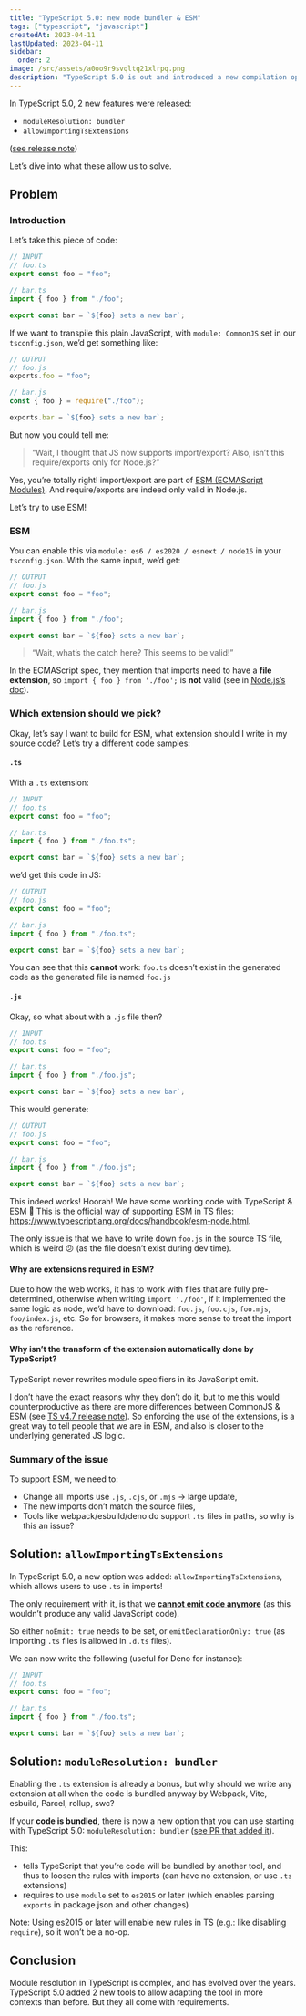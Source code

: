 ```yaml
---
title: "TypeScript 5.0: new mode bundler & ESM"
tags: ["typescript", "javascript"]
createdAt: 2023-04-11
lastUpdated: 2023-04-11
sidebar:
  order: 2
image: /src/assets/a0oo9r9svqltq21xlrpq.png
description: "TypeScript 5.0 is out and introduced a new compilation option: `moduleResolution: bundler`, let’s see how we can use it"
---
```


In TypeScript 5.0, 2 new features were released:

- `moduleResolution: bundler`
- `allowImportingTsExtensions`

([see release note](https://devblogs.microsoft.com/typescript/announcing-typescript-5-0/#moduleresolution-bundler))

Let’s dive into what these allow us to solve.

## Problem

### Introduction

Let’s take this piece of code:

```ts
// INPUT
// foo.ts
export const foo = "foo";

// bar.ts
import { foo } from "./foo";

export const bar = `${foo} sets a new bar`;
```

If we want to transpile this plain JavaScript, with `module: CommonJS` set in our `tsconfig.json`, we’d get something like:

```js
// OUTPUT
// foo.js
exports.foo = "foo";

// bar.js
const { foo } = require("./foo");

exports.bar = `${foo} sets a new bar`;
```

But now you could tell me:

> “Wait, I thought that JS now supports import/export? Also, isn’t this require/exports only for Node.js?”

Yes, you’re totally right! import/export are part of [ESM (ECMAScript Modules)](https://nodejs.org/api/esm.html). And require/exports are indeed only valid in Node.js.

Let’s try to use ESM!

### ESM

You can enable this via `module: es6 / es2020 / esnext / node16` in your `tsconfig.json`.
With the same input, we’d get:

```js
// OUTPUT
// foo.js
export const foo = "foo";

// bar.js
import { foo } from "./foo";

export const bar = `${foo} sets a new bar`;
```

> “Wait, what’s the catch here? This seems to be valid!”

In the ECMAScript spec, they mention that imports need to have a **file extension**, so `import { foo } from './foo';` is **not** valid (see in [Node.js’s doc](https://nodejs.org/api/esm.html#mandatory-file-extensions)).

### Which extension should we pick?

Okay, let’s say I want to build for ESM, what extension should I write in my source code?
Let’s try a different code samples:

#### `.ts`

With a `.ts` extension:

```ts
// INPUT
// foo.ts
export const foo = "foo";

// bar.ts
import { foo } from "./foo.ts";

export const bar = `${foo} sets a new bar`;
```

we’d get this code in JS:

```js
// OUTPUT
// foo.js
export const foo = "foo";

// bar.js
import { foo } from "./foo.ts";

export const bar = `${foo} sets a new bar`;
```

You can see that this **cannot** work: `foo.ts` doesn’t exist in the generated code as the generated file is named `foo.js`

#### `.js`

Okay, so what about with a `.js` file then?

```ts
// INPUT
// foo.ts
export const foo = "foo";

// bar.ts
import { foo } from "./foo.js";

export const bar = `${foo} sets a new bar`;
```

This would generate:

```js
// OUTPUT
// foo.js
export const foo = "foo";

// bar.js
import { foo } from "./foo.js";

export const bar = `${foo} sets a new bar`;
```

This indeed works!
Hoorah! We have some working code with TypeScript & ESM 🎉
This is the official way of supporting ESM in TS files: https://www.typescriptlang.org/docs/handbook/esm-node.html.

The only issue is that we have to write down `foo.js` in the source TS file, which is weird 😕 (as the file doesn’t exist during dev time).

#### Why are extensions required in ESM?

Due to how the web works, it has to work with files that are fully pre-determined, otherwise when writing `import './foo'`, if it implemented the same logic as node, we’d have to download: `foo.js`, `foo.cjs`, `foo.mjs`, `foo/index.js`, etc.
So for browsers, it makes more sense to treat the import as the reference.

#### Why isn’t the transform of the extension automatically done by TypeScript?

TypeScript never rewrites module specifiers in its JavaScript emit.

I don’t have the exact reasons why they don’t do it, but to me this would counterproductive as there are more differences between CommonJS & ESM (see [TS v4.7 release note](https://www.typescriptlang.org/docs/handbook/release-notes/typescript-4-7.html#type-in-packagejson-and-new-extensions)).
So enforcing the use of the extensions, is a great way to tell people that we are in ESM, and also is closer to the underlying generated JS logic.

### Summary of the issue

To support ESM, we need to:

- Change all imports use `.js`, `.cjs`, or `.mjs` -> large update,
- The new imports don’t match the source files,
- Tools like webpack/esbuild/deno do support `.ts` files in paths, so why is this an issue?

## Solution: `allowImportingTsExtensions`

In TypeScript 5.0, a new option was added: `allowImportingTsExtensions`, which allows users to use `.ts` in imports!

The only requirement with it, is that we [**cannot emit code anymore**](https://www.typescriptlang.org/tsconfig#allowImportingTsExtensions) (as this wouldn’t produce any valid JavaScript code).

So either `noEmit: true` needs to be set, or `emitDeclarationOnly: true` (as importing `.ts` files is allowed in `.d.ts` files).

We can now write the following (useful for Deno for instance):

```ts
// INPUT
// foo.ts
export const foo = "foo";

// bar.ts
import { foo } from "./foo.ts";

export const bar = `${foo} sets a new bar`;
```

## Solution: `moduleResolution: bundler`

Enabling the `.ts` extension is already a bonus, but why should we write any extension at all when the code is bundled anyway by Webpack, Vite, esbuild, Parcel, rollup, swc?

If your **code is bundled**, there is now a new option that you can use starting with TypeScript 5.0: `moduleResolution: bundler` ([see PR that added it](https://github.com/microsoft/TypeScript/pull/51669)).

This:

- tells TypeScript that you’re code will be bundled by another tool, and thus to loosen the rules with imports (can have no extension, or use `.ts` extensions)
- requires to use `module` set to `es2015` or later (which enables parsing `exports` in package.json and other changes)

Note: Using es2015 or later will enable new rules in TS (e.g.: like disabling `require`), so it won’t be a no-op.

## Conclusion

Module resolution in TypeScript is complex, and has evolved over the years. TypeScript 5.0 added 2 new tools to allow adapting the tool in more contexts than before. But they all come with requirements.
